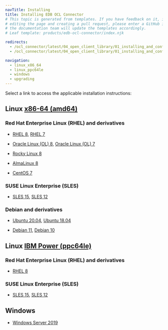 ```yaml
---
navTitle: Installing
title: Installing EDB OCL Connector
# This topic is generated from templates. If you have feedback on it, instead of
# editing the page and creating a pull request, please enter a GitHub issue and
# the documentation team will update the templates accordingly.
# Leaf template: products/edb-ocl-connector/index.njk

redirects:
  - /ocl_connector/latest/04_open_client_library/01_installing_and_configuring_the_ocl_connector/
  - /ocl_connector/latest/04_open_client_library/01_installing_and_configuring_the_ocl_connector/install_on_linux_using_edb_repo/

navigation:
  - linux_x86_64
  - linux_ppc64le
  - windows
  - upgrading
---
```


Select a link to access the applicable installation instructions:

## Linux [x86-64 (amd64)](linux_x86_64)

### Red Hat Enterprise Linux (RHEL) and derivatives

- [RHEL 8](linux_x86_64/ocl_rhel_8), [RHEL 7](linux_x86_64/ocl_rhel_7)

- [Oracle Linux (OL) 8](linux_x86_64/ocl_rhel_8), [Oracle Linux (OL) 7](linux_x86_64/ocl_rhel_7)

- [Rocky Linux 8](linux_x86_64/ocl_other_linux_8)

- [AlmaLinux 8](linux_x86_64/ocl_other_linux_8)

- [CentOS 7](linux_x86_64/ocl_centos_7)

### SUSE Linux Enterprise (SLES)

- [SLES 15](linux_x86_64/ocl_sles_15), [SLES 12](linux_x86_64/ocl_sles_12)

### Debian and derivatives

- [Ubuntu 20.04](linux_x86_64/ocl_ubuntu_20), [Ubuntu 18.04](linux_x86_64/ocl_ubuntu_18)

- [Debian 11](linux_x86_64/ocl_debian_11), [Debian 10](linux_x86_64/ocl_debian_10)

## Linux [IBM Power (ppc64le)](linux_ppc64le)

### Red Hat Enterprise Linux (RHEL) and derivatives

- [RHEL 8](linux_ppc64le/ocl_rhel_8)

### SUSE Linux Enterprise (SLES)

- [SLES 15](linux_ppc64le/ocl_sles_15), [SLES 12](linux_ppc64le/ocl_sles_12)

## Windows

- [Windows Server 2019](windows)
